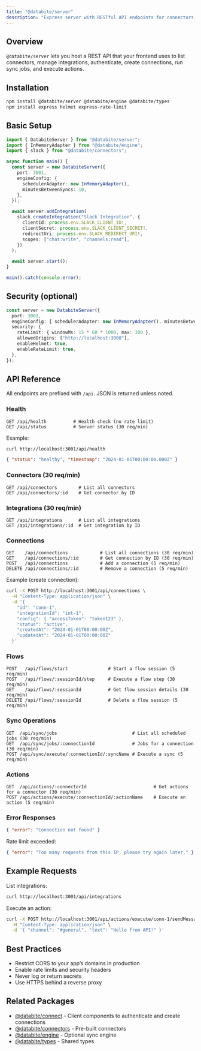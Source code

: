 ```yaml
---
title: "@databite/server"
description: "Express server with RESTful API endpoints for connectors, integrations, connections, flows, sync jobs, and actions"
---
```


## Overview

`@databite/server` lets you host a REST API that your frontend uses to list connectors, manage integrations, authenticate, create connections, run sync jobs, and execute actions.

## Installation

```bash
npm install @databite/server @databite/engine @databite/types
npm install express helmet express-rate-limit
```

## Basic Setup

```typescript
import { DatabiteServer } from "@databite/server";
import { InMemoryAdapter } from "@databite/engine";
import { slack } from "@databite/connectors";

async function main() {
  const server = new DatabiteServer({
    port: 3001,
    engineConfig: {
      schedulerAdapter: new InMemoryAdapter(),
      minutesBetweenSyncs: 10,
    },
  });

  await server.addIntegration(
    slack.createIntegration("Slack Integration", {
      clientId: process.env.SLACK_CLIENT_ID!,
      clientSecret: process.env.SLACK_CLIENT_SECRET!,
      redirectUri: process.env.SLACK_REDIRECT_URI!,
      scopes: ["chat:write", "channels:read"],
    })
  );

  await server.start();
}

main().catch(console.error);
```

## Security (optional)

```typescript
const server = new DatabiteServer({
  port: 3001,
  engineConfig: { schedulerAdapter: new InMemoryAdapter(), minutesBetweenSyncs: 10 },
  security: {
    rateLimit: { windowMs: 15 * 60 * 1000, max: 100 },
    allowedOrigins: ["http://localhost:3000"],
    enableHelmet: true,
    enableRateLimit: true,
  },
});
```

## API Reference

All endpoints are prefixed with `/api`. JSON is returned unless noted.

### Health

```http
GET /api/health          # Health check (no rate limit)
GET /api/status          # Server status (30 req/min)
```

Example:

```bash
curl http://localhost:3001/api/health
```

```json
{ "status": "healthy", "timestamp": "2024-01-01T00:00:00.000Z" }
```

### Connectors (30 req/min)

```http
GET /api/connectors        # List all connectors
GET /api/connectors/:id    # Get connector by ID
```

### Integrations (30 req/min)

```http
GET /api/integrations      # List all integrations
GET /api/integrations/:id  # Get integration by ID
```

### Connections

```http
GET    /api/connections            # List all connections (30 req/min)
GET    /api/connections/:id        # Get connection by ID (30 req/min)
POST   /api/connections            # Add a connection (5 req/min)
DELETE /api/connections/:id        # Remove a connection (5 req/min)
```

Example (create connection):

```bash
curl -X POST http://localhost:3001/api/connections \
  -H "Content-Type: application/json" \
  -d '{
    "id": "conn-1",
    "integrationId": "int-1",
    "config": { "accessToken": "token123" },
    "status": "active",
    "createdAt": "2024-01-01T00:00:00Z",
    "updatedAt": "2024-01-01T00:00:00Z"
  }'
```

### Flows

```http
POST   /api/flows/start               # Start a flow session (5 req/min)
POST   /api/flows/:sessionId/step     # Execute a flow step (30 req/min)
GET    /api/flows/:sessionId          # Get flow session details (30 req/min)
DELETE /api/flows/:sessionId          # Delete a flow session (5 req/min)
```

### Sync Operations

```http
GET  /api/sync/jobs                            # List all scheduled jobs (30 req/min)
GET  /api/sync/jobs/:connectionId              # Jobs for a connection (30 req/min)
POST /api/sync/execute/:connectionId/:syncName # Execute a sync (5 req/min)
```

### Actions

```http
GET  /api/actions/:connectorId                         # Get actions for a connector (30 req/min)
POST /api/actions/execute/:connectionId/:actionName    # Execute an action (5 req/min)
```

### Error Responses

```json
{ "error": "Connection not found" }
```

Rate limit exceeded:

```json
{ "error": "Too many requests from this IP, please try again later." }
```

## Example Requests

List integrations:

```bash
curl http://localhost:3001/api/integrations
```

Execute an action:

```bash
curl -X POST http://localhost:3001/api/actions/execute/conn-1/sendMessage \
  -H "Content-Type: application/json" \
  -d '{ "channel": "#general", "text": "Hello from API!" }'
```

## Best Practices

- Restrict CORS to your app’s domains in production
- Enable rate limits and security headers
- Never log or return secrets
- Use HTTPS behind a reverse proxy

## Related Packages

- [@databite/connect](/packages/connect) - Client components to authenticate and create connections
- [@databite/connectors](/packages/connectors) - Pre-built connectors
- [@databite/engine](/packages/engine) - Optional sync engine
- [@databite/types](/packages/types) - Shared types


